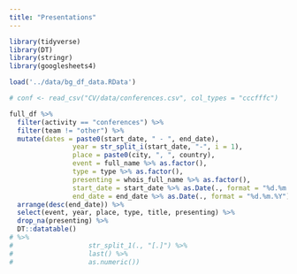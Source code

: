 ```yaml
---
title: "Presentations"
---
```


```r

library(tidyverse)
library(DT)
library(stringr)
library(googlesheets4)

load('../data/bg_df_data.RData')

# conf <- read_csv("CV/data/conferences.csv", col_types = "cccfffc")

full_df %>% 
  filter(activity == "conferences") %>% 
  filter(team != "other") %>% 
  mutate(dates = paste0(start_date, " - ", end_date),
                year = str_split_i(start_date, "-", i = 1),
                place = paste0(city, ", ", country),
                event = full_name %>% as.factor(),
                type = type %>% as.factor(),
                presenting = whois_full_name %>% as.factor(), 
                start_date = start_date %>% as.Date(., format = "%d.%m.%Y"),
                end_date = end_date %>% as.Date(., format = "%d.%m.%Y")) %>%
  arrange(desc(end_date)) %>% 
  select(event, year, place, type, title, presenting) %>% 
  drop_na(presenting) %>% 
  DT::datatable()
# %>% 
#                   str_split_1(., "[.]") %>% 
#                   last() %>% 
#                   as.numeric())

```